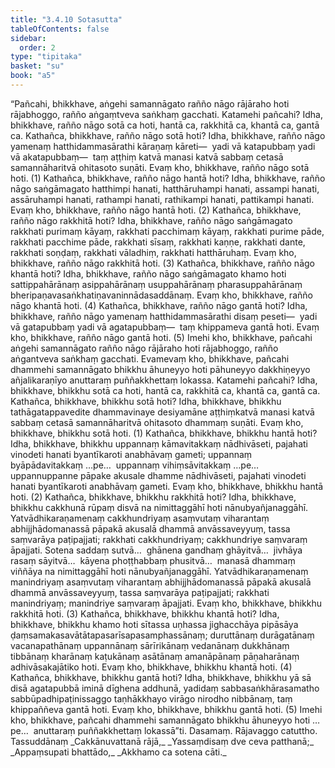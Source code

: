 ```yaml
---
title: "3.4.10 Sotasutta"
tableOfContents: false
sidebar:
  order: 2
type: "tipitaka"
basket: "su"
book: "a5"
---
```



<DynamicBreadcrumb />

<Division number="140" book="a5" bookNo="16" page="142">

<Paragraph number="798" book="a5">
“Pañcahi, bhikkhave, aṅgehi samannāgato rañño nāgo rājāraho hoti rājabhoggo, rañño aṅgaṃtveva saṅkhaṃ gacchati. Katamehi pañcahi? Idha, bhikkhave, rañño nāgo sotā ca hoti, hantā ca, rakkhitā ca, khantā ca, gantā ca.
</Paragraph>

<Paragraph number="799" book="a5">
Kathañca, bhikkhave, rañño nāgo sotā hoti? Idha, bhikkhave, rañño nāgo yamenaṃ hatthidammasārathi kāraṇaṃ kāreti—  yadi vā katapubbaṃ yadi vā akatapubbaṃ—  taṃ aṭṭhiṃ katvā manasi katvā sabbaṃ cetasā samannāharitvā ohitasoto suṇāti. Evaṃ kho, bhikkhave, rañño nāgo sotā hoti. (1)
</Paragraph>

<Paragraph number="800" book="a5">
Kathañca, bhikkhave, rañño nāgo hantā hoti? Idha, bhikkhave, rañño nāgo saṅgāmagato hatthimpi hanati, hatthāruhampi hanati, assampi hanati, assāruhampi hanati, rathampi hanati, rathikampi hanati, pattikampi hanati. Evaṃ kho, bhikkhave, rañño nāgo hantā hoti. (2)
</Paragraph>

<Paragraph number="801" book="a5">
Kathañca, bhikkhave, rañño nāgo rakkhitā hoti? Idha, bhikkhave, rañño nāgo saṅgāmagato rakkhati purimaṃ kāyaṃ, rakkhati pacchimaṃ kāyaṃ, rakkhati purime pāde, rakkhati pacchime pāde, rakkhati sīsaṃ, rakkhati kaṇṇe, rakkhati dante, rakkhati soṇḍaṃ, rakkhati vāladhiṃ, rakkhati hatthāruhaṃ. Evaṃ kho, bhikkhave, rañño nāgo rakkhitā hoti. (3)
</Paragraph>

<Paragraph number="802" book="a5">
Kathañca, bhikkhave, rañño nāgo khantā hoti? Idha, bhikkhave, rañño nāgo saṅgāmagato khamo hoti sattippahārānaṃ asippahārānaṃ usuppahārānaṃ pharasuppahārānaṃ bheripaṇavasaṅkhatiṇavaninnādasaddānaṃ. Evaṃ kho, bhikkhave, rañño nāgo khantā hoti. (4)
</Paragraph>

<Paragraph number="803" book="a5">
Kathañca, bhikkhave, rañño nāgo gantā hoti? Idha, bhikkhave, rañño nāgo yamenaṃ hatthidammasārathi disaṃ peseti—  yadi vā gatapubbaṃ yadi vā agatapubbaṃ—  taṃ khippameva gantā hoti. Evaṃ kho, bhikkhave, rañño nāgo gantā hoti. (5)
</Paragraph>

<Paragraph number="804" book="a5">
Imehi kho, bhikkhave, pañcahi aṅgehi samannāgato rañño nāgo rājāraho hoti rājabhoggo, rañño aṅgantveva saṅkhaṃ gacchati.
</Paragraph>

<Paragraph number="805" book="a5">
Evamevaṃ kho, bhikkhave, pañcahi dhammehi samannāgato bhikkhu āhuneyyo hoti pāhuneyyo dakkhiṇeyyo añjalikaraṇīyo anuttaraṃ puññakkhettaṃ lokassa. Katamehi pañcahi? Idha, bhikkhave, bhikkhu sotā ca hoti, hantā ca, rakkhitā ca, khantā ca, gantā ca.
</Paragraph>

<Paragraph number="806" book="a5">
Kathañca, bhikkhave, bhikkhu sotā hoti? Idha, bhikkhave, bhikkhu tathāgatappavedite dhammavinaye desiyamāne aṭṭhiṃkatvā manasi katvā sabbaṃ cetasā samannāharitvā ohitasoto dhammaṃ suṇāti. Evaṃ kho, bhikkhave, bhikkhu sotā hoti. (1)
</Paragraph>

<Paragraph number="807" book="a5">
Kathañca, bhikkhave, bhikkhu hantā hoti? Idha, bhikkhave, bhikkhu uppannaṃ kāmavitakkaṃ nādhivāseti, pajahati vinodeti hanati byantīkaroti anabhāvaṃ gameti; uppannaṃ byāpādavitakkaṃ …pe…  uppannaṃ vihiṃsāvitakkaṃ …pe…  uppannuppanne pāpake akusale dhamme nādhivāseti, pajahati vinodeti hanati byantīkaroti anabhāvaṃ gameti. Evaṃ kho, bhikkhave, bhikkhu hantā hoti. (2)
</Paragraph>

<Paragraph number="808" book="a5">
Kathañca, bhikkhave, bhikkhu rakkhitā hoti? Idha, bhikkhave, bhikkhu cakkhunā rūpaṃ disvā na nimittaggāhī hoti nānubyañjanaggāhī. Yatvādhikaraṇamenaṃ cakkhundriyaṃ asaṃvutaṃ viharantaṃ abhijjhādomanassā pāpakā akusalā dhammā anvāssaveyyuṃ, tassa saṃvarāya paṭipajjati; rakkhati cakkhundriyaṃ; cakkhundriye saṃvaraṃ āpajjati. Sotena saddaṃ sutvā…  ghānena gandhaṃ ghāyitvā…  jivhāya rasaṃ sāyitvā…  kāyena phoṭṭhabbaṃ phusitvā…  manasā dhammaṃ viññāya na nimittaggāhī hoti nānubyañjanaggāhī. Yatvādhikaraṇamenaṃ manindriyaṃ asaṃvutaṃ viharantaṃ abhijjhādomanassā pāpakā akusalā dhammā anvāssaveyyuṃ, tassa saṃvarāya paṭipajjati; rakkhati manindriyaṃ; manindriye saṃvaraṃ āpajjati. Evaṃ kho, bhikkhave, bhikkhu rakkhitā hoti. (3)
</Paragraph>

<Paragraph number="809" book="a5">
Kathañca, bhikkhave, bhikkhu khantā hoti? Idha, bhikkhave, bhikkhu khamo hoti sītassa uṇhassa jighacchāya pipāsāya ḍaṃsamakasavātātapasarīsapasamphassānaṃ; duruttānaṃ durāgatānaṃ vacanapathānaṃ uppannānaṃ sārīrikānaṃ vedanānaṃ dukkhānaṃ tibbānaṃ kharānaṃ kaṭukānaṃ asātānaṃ amanāpānaṃ pāṇaharānaṃ adhivāsakajātiko hoti. Evaṃ kho, bhikkhave, bhikkhu khantā hoti. (4)
</Paragraph>

<Paragraph number="810" book="a5">
Kathañca, bhikkhave, bhikkhu gantā hoti? Idha, bhikkhave, bhikkhu yā sā disā agatapubbā iminā dīghena addhunā, yadidaṃ sabbasaṅkhārasamatho sabbūpadhipaṭinissaggo taṇhākkhayo virāgo nirodho nibbānaṃ, taṃ khippaññeva gantā hoti. Evaṃ kho, bhikkhave, bhikkhu gantā hoti. (5)
</Paragraph>

<Paragraph number="811" book="a5">
Imehi kho, bhikkhave, pañcahi dhammehi samannāgato bhikkhu āhuneyyo hoti …pe…  anuttaraṃ puññakkhettaṃ lokassā”ti.

</Paragraph>
</Division>

<Paragraph number="812" type="center" book="a5">
Dasamaṃ.



</Paragraph>

<Paragraph number="813" type="center" book="a5">
Rājavaggo catuttho.



</Paragraph>

<Paragraph number="814" type="center" book="a5">
Tassuddānaṃ


</Paragraph>

<Paragraph number="815" type="verses" book="a5">
_Cakkānuvattanā rājā,_  
_Yassaṃdisaṃ dve ceva patthanā;_  
_Appaṃsupati bhattādo,_  
_Akkhamo ca sotena cāti._
</Paragraph>